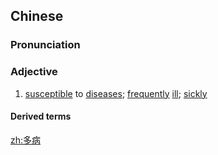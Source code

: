 ==Chinese==
{{zh-forms}}

===Pronunciation===
{{zh-pron
|m=duōbìng
|c=do1 beng6
|cat=a
}}

===Adjective===
{{zh-adj}}

# [[susceptible]] to [[disease]]s; [[frequently]] [[ill]]; [[sickly]]

====Derived terms====
{{zh-der|多愁多病|多病多災}}

[[zh:多病]]